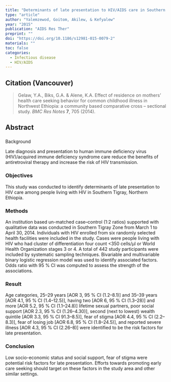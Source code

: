 ```yaml
---
title: "Determinants of late presentation to HIV/AIDS care in Southern Tigray Zone, Northern Ethiopia: an institution based case–control study."
type: "article"
author: "Yalemzewod, Goitom, Akilew, & Kefyalew"
year: "2015"
publication: "AIDS Res Ther"
preprint: ""
doi: "https://doi.org/10.1186/s12981-015-0079-2"
materials: ""
toc: false
categories:
  - Infectious disease
  - HIV/AIDS
---
```


## Citation (Vancouver)

> Gelaw, Y.A., Biks, G.A. & Alene, K.A. Effect of residence on mothers' health care seeking behavior for common childhood illness in Northwest Ethiopia: a community based comparative cross -- sectional study. *BMC Res Notes* **7**, 705 (2014).

## Abstract

### 

Background

Late diagnosis and presentation to human immune deficiency virus (HIV)/acquired immune deficiency syndrome care reduce the benefits of antiretroviral therapy and increase the risk of HIV transmission.

### Objectives

This study was conducted to identify determinants of late presentation to HIV care among people living with HIV in Southern Tigray, Northern Ethiopia.

### Methods

An institution based un-matched case--control (1:2 ratios) supported with qualitative data was conducted in Southern Tigray Zone from March 1 to April 30, 2014. Individuals with HIV enrolled from six randomly selected health facilities were included in the study. Cases were people living with HIV who had cluster of differentiation four count \<350 cells/μl or World Health Organization stages 3 or 4. A total of 442 study participants were included by systematic sampling techniques. Bivariable and multivariable binary logistic regression model was used to identify associated factors. Odds ratio with 95 % CI was computed to assess the strength of the associations.

### Result

Age categories, 25--29 years \[AOR 3, 95 % CI (1.2--8.1)\] and 35--39 years \[AOR 4.1, 95 % CI (1.4--12.5)\], having two \[AOR 6, 95 % CI (1.3--28)\] and more \[AOR 5.2, 95 % CI (1.1--24.8)\] lifetime sexual partners, poor social support \[AOR 2.3, 95 % CI (1.26--4.30)\], second (next to lowest) wealth quintile \[AOR 3.3, 95 % CI 91.3--8.5)\], fear of stigma \[AOR 4.4, 95 % CI (2.2--8.3)\], fear of losing job \[AOR 6.8, 95 % CI (1.8--24.5)\], and reported severe illness \[AOR 4.3, 95 % CI (2.26--8)\] were identified to be the risk factors for late presentation.

### Conclusion

Low socio-economic status and social support, fear of stigma were potential risk factors for late presentation. Efforts towards promoting early care seeking should target on these factors in the study area and other similar settings.
